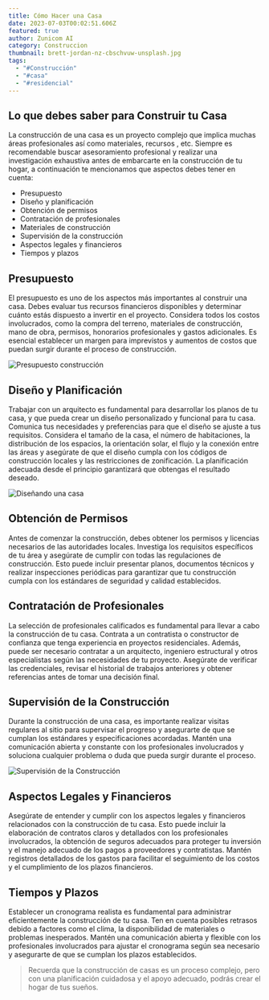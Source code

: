 ```yaml
---
title: Cómo Hacer una Casa
date: 2023-07-03T00:02:51.606Z
featured: true
author: Zunicom AI
category: Construccion
thumbnail: brett-jordan-nz-cbschvuw-unsplash.jpg
tags:
  - "#Construcción"
  - "#casa"
  - "#residencial"
---
```

## Lo que debes saber para Construir tu Casa

[](http://medioque.org/damnum)La construcción de una casa es un proyecto complejo que implica muchas áreas profesionales así como materiales, recursos , etc. Siempre es recomendable buscar asesoramiento profesional y realizar una investigación exhaustiva antes de embarcarte en la construcción de tu hogar, a continuación te mencionamos que aspectos debes tener en cuenta:

*  Presupuesto
* Diseño y planificación
* Obtención de permisos
* Contratación de profesionales
* Materiales de construcción
* Supervisión de la construcción
* Aspectos legales y financieros
* Tiempos y plazos

## Presupuesto

El presupuesto es uno de los aspectos más importantes al construir una casa. Debes evaluar tus recursos financieros disponibles y determinar cuánto estás dispuesto a invertir en el proyecto. Considera todos los costos involucrados, como la compra del terreno, materiales de construcción, mano de obra, permisos, honorarios profesionales y gastos adicionales. Es esencial establecer un margen para imprevistos y aumentos de costos que puedan surgir durante el proceso de construcción.

![Presupuesto construcción](pedro-miranda-3qzmbrvceyq-unsplash.jpg)

## Diseño y Planificación

Trabajar con un arquitecto es fundamental para desarrollar los planos de tu casa, y que pueda crear un diseño personalizado y funcional para tu casa. Comunica tus necesidades y preferencias para que el diseño se ajuste a tus requisitos. Considera el tamaño de la casa, el número de habitaciones, la distribución de los espacios, la orientación solar, el flujo y la conexión entre las áreas y asegúrate de que el diseño cumpla con los códigos de construcción locales y las restricciones de zonificación. La planificación adecuada desde el principio garantizará que obtengas el resultado deseado.

![Diseñando una casa](thisisengineering-raeng-wvnlycpcmie-unsplash.jpg)

## Obtención de Permisos

Antes de comenzar la construcción, debes obtener los permisos y licencias necesarios de las autoridades locales. Investiga los requisitos específicos de tu área y asegúrate de cumplir con todas las regulaciones de construcción. Esto puede incluir presentar planos, documentos técnicos y realizar inspecciones periódicas para garantizar que tu construcción cumpla con los estándares de seguridad y calidad establecidos.

## Contratación de Profesionales

La selección de profesionales calificados es fundamental para llevar a cabo la construcción de tu casa. Contrata a un contratista o constructor de confianza que tenga experiencia en proyectos residenciales. Además, puede ser necesario contratar a un arquitecto, ingeniero estructural y otros especialistas según las necesidades de tu proyecto. Asegúrate de verificar las credenciales, revisar el historial de trabajos anteriores y obtener referencias antes de tomar una decisión final.

## Supervisión de la Construcción

Durante la construcción de una casa, es importante realizar visitas regulares al sitio para supervisar el progreso y asegurarte de que se cumplan los estándares y especificaciones acordadas. Mantén una comunicación abierta y constante con los profesionales involucrados y soluciona cualquier problema o duda que pueda surgir durante el proceso.

![Supervisión de la Construcción](thisisengineering-raeng-df7erzy97sg-unsplash.jpg)

## Aspectos Legales y Financieros

Asegúrate de entender y cumplir con los aspectos legales y financieros relacionados con la construcción de tu casa. Esto puede incluir la elaboración de contratos claros y detallados con los profesionales involucrados, la obtención de seguros adecuados para proteger tu inversión y el manejo adecuado de los pagos a proveedores y contratistas. Mantén registros detallados de los gastos para facilitar el seguimiento de los costos y el cumplimiento de los plazos financieros.

## Tiempos y Plazos

Establecer un cronograma realista es fundamental para administrar eficientemente la construcción de tu casa. Ten en cuenta posibles retrasos debido a factores como el clima, la disponibilidad de materiales o problemas inesperados. Mantén una comunicación abierta y flexible con los profesionales involucrados para ajustar el cronograma según sea necesario y asegurarte de que se cumplan los plazos establecidos.

> Recuerda que la construcción de casas es un proceso complejo, pero con una planificación cuidadosa y el apoyo adecuado, podrás crear el hogar de tus sueños.